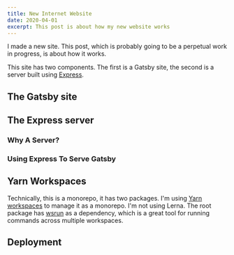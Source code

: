 ```yaml
---
title: New Internet Website
date: 2020-04-01
excerpt: This post is about how my new website works          
---
```


I made a new site. This post, which is probably going to be a perpetual work in progress, is about how it works.

This site has two components. The first is a Gatsby site, the second is a server built using [Express](http://expressjs.com/).

## The Gatsby site

## The Express server

### Why A Server?

### Using Express To Serve Gatsby

## Yarn Workspaces

Technically, this is a monorepo, it has two packages. I'm using [Yarn workspaces]() to manage it as a monorepo. I'm not using Lerna. The root package has [wsrun](https://github.com/hfour/wsrun) as a dependency, which is a great tool for running commands across multiple workspaces.

## Deployment


